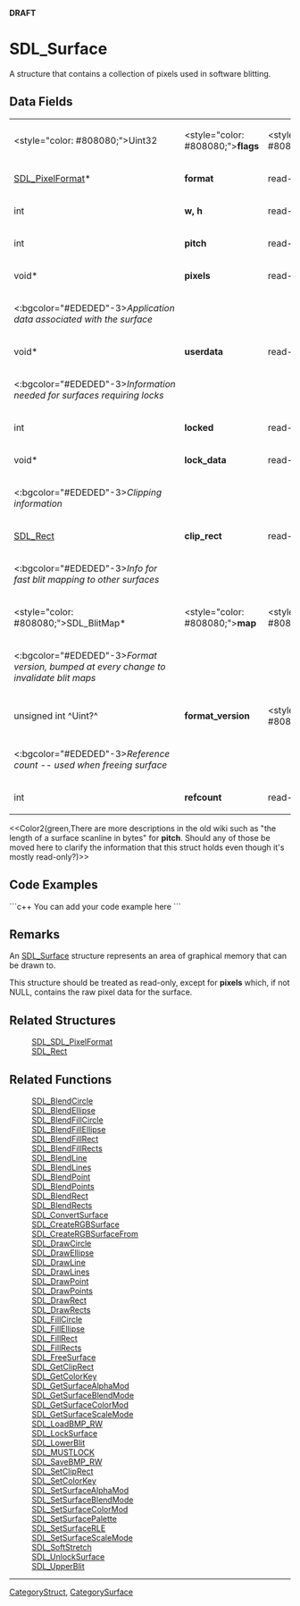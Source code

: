 <!-- pragma section-numbers off -->
<!-- pragma disable-camelcase -->
'''DRAFT'''

= SDL_Surface =
A structure that contains a collection of pixels used in software blitting.


== Data Fields ==
{|
|<style="color: #808080;">Uint32
|<style="color: #808080;">'''flags'''
|<style="color: #808080;">internal
|-
|[[SDL_PixelFormat]]*
|'''format'''
|read-only
|-
|int
|'''w, h'''
|read-only
|-
|int
|'''pitch'''
|read-only
|-
|void*
|'''pixels'''
|read-write
|-
|<:bgcolor="#EDEDED"-3>''Application data associated with the surface''
|-
|void*
|'''userdata'''
|read-write
|-
|<:bgcolor="#EDEDED"-3>''Information needed for surfaces requiring locks''
|-
|int
|'''locked'''
|read-only
|-
|void*
|'''lock_data'''
|read-only
|-
|<:bgcolor="#EDEDED"-3>''Clipping information''
|-
|[[SDL_Rect]]
|'''clip_rect'''
|read-only
|-
|<:bgcolor="#EDEDED"-3>''Info for fast blit mapping to other surfaces''
|-
|<style="color: #808080;">SDL_BlitMap*
|<style="color: #808080;">'''map'''
|<style="color: #808080;">internal
|-
|<:bgcolor="#EDEDED"-3>''Format version, bumped at every change to invalidate blit maps''
|-
|unsigned int ^Uint?^
|'''format_version'''
|<style="color: #808080;">internal
|-
|<:bgcolor="#EDEDED"-3>''Reference count -- used when freeing surface''
|-
|int
|'''refcount'''
|read-mostly
|}
<<Color2(green,There are more descriptions in the old wiki such as "the length of a surface scanline in bytes" for '''pitch'''.  Should any of those be moved here to clarify the information that this struct holds even though it's mostly read-only?)>>

== Code Examples ==
```c++
You can add your code example here
```

== Remarks ==
An [[SDL_Surface]] structure represents an area of graphical memory that can be drawn to.

This structure should be treated as read-only, except for '''pixels''' which, if not NULL, contains the raw pixel data for the surface.

== Related Structures ==
:[[SDL_SDL_PixelFormat]]
:[[SDL_Rect]]

== Related Functions ==
:[[SDL_BlendCircle]]
:[[SDL_BlendEllipse]]
:[[SDL_BlendFillCircle]]
:[[SDL_BlendFillEllipse]]
:[[SDL_BlendFillRect]]
:[[SDL_BlendFillRects]]
:[[SDL_BlendLine]]
:[[SDL_BlendLines]]
:[[SDL_BlendPoint]]
:[[SDL_BlendPoints]]
:[[SDL_BlendRect]]
:[[SDL_BlendRects]]
:[[SDL_ConvertSurface]]
:[[SDL_CreateRGBSurface]]
:[[SDL_CreateRGBSurfaceFrom]]
:[[SDL_DrawCircle]]
:[[SDL_DrawEllipse]]
:[[SDL_DrawLine]]
:[[SDL_DrawLines]]
:[[SDL_DrawPoint]]
:[[SDL_DrawPoints]]
:[[SDL_DrawRect]]
:[[SDL_DrawRects]]
:[[SDL_FillCircle]]
:[[SDL_FillEllipse]]
:[[SDL_FillRect]]
:[[SDL_FillRects]]
:[[SDL_FreeSurface]]
:[[SDL_GetClipRect]]
:[[SDL_GetColorKey]]
:[[SDL_GetSurfaceAlphaMod]]
:[[SDL_GetSurfaceBlendMode]]
:[[SDL_GetSurfaceColorMod]]
:[[SDL_GetSurfaceScaleMode]]
:[[SDL_LoadBMP_RW]]
:[[SDL_LockSurface]]
:[[SDL_LowerBlit]]
:[[SDL_MUSTLOCK]]
:[[SDL_SaveBMP_RW]]
:[[SDL_SetClipRect]]
:[[SDL_SetColorKey]]
:[[SDL_SetSurfaceAlphaMod]]
:[[SDL_SetSurfaceBlendMode]]
:[[SDL_SetSurfaceColorMod]]
:[[SDL_SetSurfacePalette]]
:[[SDL_SetSurfaceRLE]]
:[[SDL_SetSurfaceScaleMode]]
:[[SDL_SoftStretch]]
:[[SDL_UnlockSurface]]
:[[SDL_UpperBlit]]

----
[[CategoryStruct]], [[CategorySurface]]
